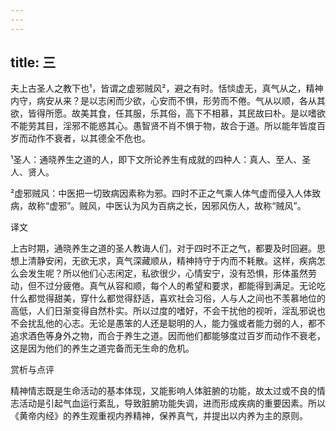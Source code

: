 ```yaml
---
---
---
```

title: 三
---




夫上古圣人之教下也¹，皆谓之虚邪贼风²，避之有时。恬惔虚无，真气从之，精神内守，病安从来？是以志闲而少欲，心安而不惧，形劳而不倦。气从以顺，各从其欲，皆得所愿。故美其食，任其服，乐其俗，高下不相慕，其民故曰朴。是以嗜欲不能劳其目，淫邪不能惑其心。愚智贤不肖不惧于物，故合于道。所以能年皆度百岁而动作不衰者，以其德全不危也。

¹圣人：通晓养生之道的人，即下文所论养生有成就的四种人：真人、至人、圣人、贤人。

²虚邪贼风：中医把一切致病因素称为邪。四时不正之气乘人体气虚而侵入人体致病，故称“虚邪”。贼风，中医认为风为百病之长，因邪风伤人，故称“贼风”。

译文

上古时期，通晓养生之道的圣人教诲人们，对于四时不正之气，都要及时回避。思想上清静安闲，无欲无求，真气深藏顺从，精神持守于内而不耗散。这样，疾病怎么会发生呢？所以他们心志闲定，私欲很少，心情安宁，没有恐惧，形体虽然劳动，但不过分疲倦。真气从容和顺，每个人的希望和要求，都能得到满足。无论吃什么都觉得甜美，穿什么都觉得舒适，喜欢社会习俗，人与人之间也不羡慕地位的高低，人们日渐变得自然朴实。所以过度的嗜好，不会干扰他的视听，淫乱邪说也不会扰乱他的心志。无论是愚笨的人还是聪明的人，能力强或者能力弱的人，都不追求酒色等身外之物，而合于养生之道。因而他们都能够度过百岁而动作不衰老，这是因为他们的养生之道完备而无生命的危机。

赏析与点评

精神情志既是生命活动的基本体现，又能影响人体脏腑的功能，故太过或不良的情志活动是引起气血运行紊乱，导致脏腑功能失调，进而形成疾病的重要因素。所以《黄帝内经》的养生观重视内养精神，保养真气，并提出以内养为主的原则。